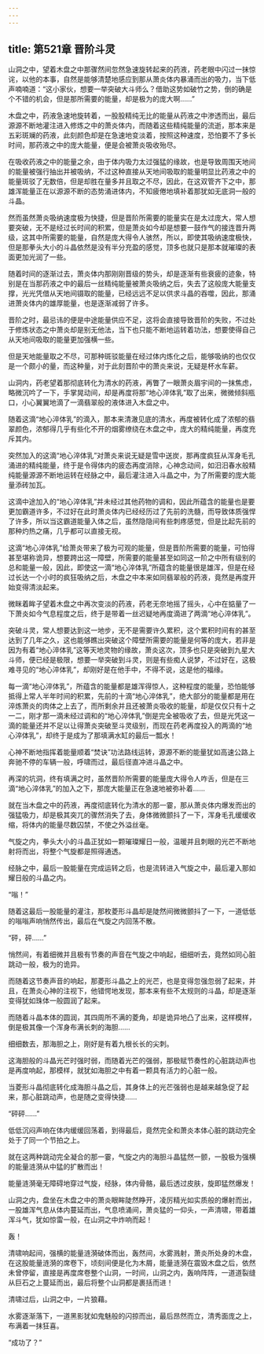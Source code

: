 ```yaml
---
---
---
```

title: 第521章 晋阶斗灵
---



山洞之中，望着木盘之中那骤然间忽然急速旋转起来的药液，药老眼中闪过一抹惊诧，以他的本事，自然是能够清楚地感应到那从萧炎体内暴涌而出的吸力，当下低声喃喃道：“这小家伙，想要一举突破大斗师么？借助这势如破竹之势，倒的确是个不错的机会，但是那所需要的能量，却是极为的庞大啊……”

木盘之中，药液急速地旋转着，一股股精纯无比的能量从药液之中渗透而出，最后源源不断地灌注进入修炼之中的萧炎体内，而随着这些精纯能量的流逝，那本来是五彩斑斓的药液，此刻颜色却是在急速地变淡着，按照这种速度，恐怕要不了多长时间，那药液之中的庞大能量，便是会被萧炎吸收殆尽。

在吸收药液之中的能量之余，由于体内吸力太过强猛的缘故，也是导致周围天地间的能量被强行抽出并被吸纳，不过这种直接从天地间吸取的能量明显比药液之中的能量斑驳了无数倍，但是却胜在量多并且取之不尽，因此，在这双管齐下之中，那雄浑能量正在以源源不断的态势涌进体内，不知疲倦地填补着那犹如无底洞一般的斗晶。

然而虽然萧炎吸纳速度极为快捷，但是晋阶所需要的能量实在是太过庞大，常人想要突破，无不是经过长时间的积累，但是萧炎如今却是想要一鼓作气的接连晋升两级，这其中所需要的能量，自然是庞大得令人骇然，所以，即使其吸纳速度极快，但是那拳头大小的斗晶依然是没有半分充盈的感觉，顶多也就只是那本就璀璨的表面更加光润了一些。

随着时间的逐渐过去，萧炎体内那刚刚晋级的势头，却是逐渐有些衰疲的迹象，特别是在当那药液之中的最后一丝精纯能量被萧炎吸纳之后，失去了这般庞大能量支撑，光光凭借从天地间镊取的能量，已经远远不足以供求斗晶的吞噬，因此，那涌进萧炎体内的雄厚能量，也是逐渐减弱了许多。

晋阶之时，最忌讳的便是中途能量供应不足，这将会直接导致晋阶的失败，不过处于修炼状态之中萧炎却是别无他法，当下也只能不断地运转着功法，想要使得自己从天地间吸取的能量更加强横一些。

但是天地能量取之不尽，可那种斑驳能量在经过体内炼化之后，能够吸纳的也仅仅是一个颇小的量，而这种量，对于此刻晋阶中的萧炎来说，无疑是杯水车薪。

山洞内，药老望着那彻底转化为清水的药液，再瞥了一眼萧炎眉宇间的一抹焦虑，略微沉吟了一下，手掌晃动间，却是再度将那“地心淬体乳”取了出来，微微倾斜瓶口，小心翼翼地滴了一滴翡翠般的液体进入木盘之中。

随着这滴“地心淬体乳”的滴入，那本来清澈见底的清水，再度被转化成了浓郁的翡翠颜色，浓郁得几乎有些化不开的烟雾缭绕在木盘之中，庞大的精纯能量，再度充斥其内。

突然加入的这滴“地心淬体乳”对萧炎来说无疑是雪中送炭，那再度疯狂从浑身毛孔涌进的精纯能量，终于是令得体内的疲态再度消除，心神念动间，如汨汨春水般精纯能量源源不断地运转在经脉之中，最后灌注进入斗晶之中，为了所需要的庞大能量添砖加瓦。

这滴中途加入的“地心淬体乳”并未经过其他药物的调和，因此所蕴含的能量也是要更加霸道许多，不过好在此时萧炎体内已经经历过了先前的洗髓，而导致体质强悍了许多，所以当这霸道能量入体之后，虽然隐隐间有些刺疼感觉，但是比起先前的那种灼热之痛，几乎都可以直接无视。

这滴“地心淬体乳”给萧炎带来了极为可观的能量，但是晋阶所需要的能量，可怕得甚至堪称诡异，想要跨出这一障壁，所需要的能量甚至如同这一阶之中所有级别的总和能量一般，因此，即使这一滴“地心淬体乳”所蕴含的能量很是雄浑，但是在经过长达一个小时的疯狂吸纳之后，木盘之中本来如同翡翠般的药液，竟然是再度开始变得清淡起来。

微眯着眸子望着木盘之中再次变淡的药液，药老无奈地摇了摇头，心中在掂量了一下萧炎如今气息程度之后，终于是带着一丝迟疑地再度滴进了两滴“地心淬体乳”。

突破斗灵，常人想要达到这一地步，无不是需要许久累积，这个累积时间有的甚至达到了几年之久，这也能够瞧出突破这个障壁所需要的能量是何等的庞大，若非是因为有着“地心淬体乳”这等天地灵物的缘故，萧炎这次，顶多也只是突破到九星大斗师，便已经是极限，想要一举突破到斗灵，则是有些痴人说梦，不过好在，这极难寻见的“地心淬体乳”，却刚好是在他手中，不得不说，这是他的福缘。

每一滴“地心淬体乳”，所蕴含的能量都是雄浑得惊人，这种程度的能量，恐怕能够抵得上常人半年时间的积累，先前的十滴“地心淬体乳”，绝大部分的能量都是用在淬炼萧炎的肉体之上去了，而所剩余并且还被萧炎吸收的能量，却是仅仅只有十之一二，刚才那一滴未经过调和的“地心淬体乳”倒是完全被吸收了去，但是光凭这一滴的能量还并不足以让得萧炎突破至斗灵级别，而现在药老再度投入的两滴的“地心淬体乳”，却终于是成为了那填满水缸的最后一瓢水！

心神不断地指挥着能量顺着“焚诀”功法路线运转，源源不断的能量犹如高速公路上奔驰不停的车辆一般，呼啸而过，最后径直冲进斗晶之中。

再深的坑洞，终有填满之时，虽然晋阶所需要的能量庞大得令人咋舌，但是在三滴“地心淬体乳”的加入之下，那庞大能量正在急速地被弥补着……

就在当木盘之中的药液，再度彻底转化为清水的那一霎，那从萧炎体内爆发而出的强猛吸力，却是极其突兀的骤然消失了去，身体微微颤抖了一下，浑身毛孔缓缓收缩，将体内的能量尽数囚禁，不使之外溢丝毫。

气旋之内，拳头大小的斗晶正犹如一颗璀璨耀日一般，温暖并且刺眼的光芒不断地射将而出，将整个气旋都是照得通透。

经脉之中，最后一股能量在完成运转之后，也是流转进入气旋之中，最后灌入那如耀日般的斗晶之内。

“嗡！”

随着这最后一股能量的灌注，那枚菱形斗晶却是陡然间微微颤抖了一下，一道低低的嗡嗡声响悄然传出，最后在气旋之内回荡不散。

“砰，砰……”

悄然间，有着细微并且极有节奏的声音在气旋之中响起，细细听去，竟然如同心脏跳动一般，极为的诡异。

而随着这节奏声音的响起，那菱形斗晶之上的光芒，也是变得忽强忽弱了起来，并且，在萧炎心神的注视下，他错愕地发现，那本来有些不太规则的斗晶，却是逐渐变得犹如珠体一般圆润了起来。

而随着斗晶本体的圆润，其四周所不满的菱角，却是诡异地凸了出来，这样模样，倒是极其像一个浑身布满长刺的海胆……

细细数去，那海胆之上，刚好是有着九根长长的尖刺。

这海胆般的斗晶光芒时强时弱，而随着光芒的强弱，那极赋节奏性的心脏跳动声也是再度响起，那模样，就犹如海胆之中有着一颗具有活力的心脏一般。

当菱形斗晶彻底转化成海胆斗晶之后，其身体上的光芒强弱也是越来越急促了起来，那心脏跳动声，也是随之变得快捷……

“砰砰……”

低低沉闷声响在体内缓缓回荡着，到得最后，竟然完全和萧炎本体心脏的跳动完全处于了同一个节拍之上。

就在这两种跳动完全凝合的那一霎，气旋之内的海胆斗晶猛然一颤，一股极为强横的能量涟漪从中猛的扩散而出！

能量涟漪毫无障碍地穿过气旋，经脉，体内骨骼，最后透过皮肤，旋即猛然爆发！

山洞之内，盘坐在木盘之中的萧炎眼眸陡然睁开，凌厉精光如实质般的爆射而出，一股雄浑气息从体内蔓延而出，气息喷涌间，萧炎猛的一仰头，一声清啸，带着雄浑斗气，犹如惊雷一般，在山洞之中炸响而起！

轰！

清啸响起间，强横的能量涟漪破体而出，轰然间，水雾溅射，萧炎所处身的木盘，在这股能量涟漪的席卷下，顷刻间便是化为木屑，能量涟漪在震毁木盘之后，依然未曾停留，直接是再度席卷整个山洞，一时间，山洞之内，轰响阵阵，一道道裂缝从巨石之上蔓延而出，最后将整个山洞都是裹括而进！

清啸过后，山洞之中，一片狼藉。

水雾逐渐落下，一道黑影犹如鬼魅般的闪掠而出，最后昂然而立，清秀面庞之上，布满着一抹狂喜。

“成功了？”